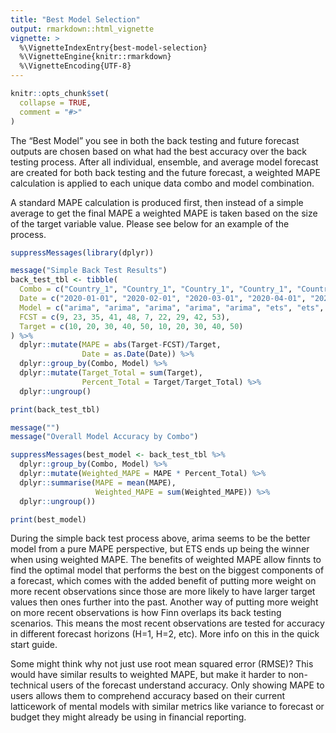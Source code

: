 ```yaml
---
title: "Best Model Selection"
output: rmarkdown::html_vignette
vignette: >
  %\VignetteIndexEntry{best-model-selection}
  %\VignetteEngine{knitr::rmarkdown}
  %\VignetteEncoding{UTF-8}
---
```


```r
knitr::opts_chunk$set(
  collapse = TRUE,
  comment = "#>"
)
```

The "Best Model" you see in both the back testing and future forecast outputs are chosen based on what had the best accuracy over the back testing process. After all individual, ensemble, and average model forecast are created for both back testing and the future forecast, a weighted MAPE calculation is applied to each unique data combo and model combination. 

A standard MAPE calculation is produced first, then instead of a simple average to get the final MAPE a weighted MAPE is taken based on the size of the target variable value. Please see below for an example of the process. 

```r
suppressMessages(library(dplyr))

message("Simple Back Test Results")
back_test_tbl <- tibble(
  Combo = c("Country_1", "Country_1", "Country_1", "Country_1", "Country_1", "Country_1", "Country_1", "Country_1", "Country_1", "Country_1"), 
  Date = c("2020-01-01", "2020-02-01", "2020-03-01", "2020-04-01", "2020-05-01", "2020-01-01", "2020-02-01", "2020-03-01", "2020-04-01", "2020-05-01"), 
  Model = c("arima", "arima", "arima", "arima", "arima", "ets", "ets", "ets", "ets", "ets"), 
  FCST = c(9, 23, 35, 41, 48, 7, 22, 29, 42, 53), 
  Target = c(10, 20, 30, 40, 50, 10, 20, 30, 40, 50)
) %>%
  dplyr::mutate(MAPE = abs(Target-FCST)/Target, 
                Date = as.Date(Date)) %>%
  dplyr::group_by(Combo, Model) %>%
  dplyr::mutate(Target_Total = sum(Target), 
                Percent_Total = Target/Target_Total) %>%
  dplyr::ungroup()

print(back_test_tbl)

message("")
message("Overall Model Accuracy by Combo")

suppressMessages(best_model <- back_test_tbl %>%
  dplyr::group_by(Combo, Model) %>%
  dplyr::mutate(Weighted_MAPE = MAPE * Percent_Total) %>%
  dplyr::summarise(MAPE = mean(MAPE), 
                   Weighted_MAPE = sum(Weighted_MAPE)) %>%
  dplyr::ungroup())

print(best_model)

```


During the simple back test process above, arima seems to be the better model from a pure MAPE perspective, but ETS ends up being the winner when using weighted MAPE. The benefits of weighted MAPE allow finnts to find the optimal model that performs the best on the biggest components of a forecast, which comes with the added benefit of putting more weight on more recent observations since those are more likely to have larger target values then ones further into the past. Another way of putting more weight on more recent observations is how Finn overlaps its back testing scenarios. This means the most recent observations are tested for accuracy in different forecast horizons (H=1, H=2, etc). More info on this in the quick start guide. 

Some might think why not just use root mean squared error (RMSE)? This would have similar results to weighted MAPE, but make it harder to non-technical users of the forecast understand accuracy. Only showing MAPE to users allows them to comprehend accuracy based on their current latticework of mental models with similar metrics like variance to forecast or budget they might already be using in financial reporting. 


